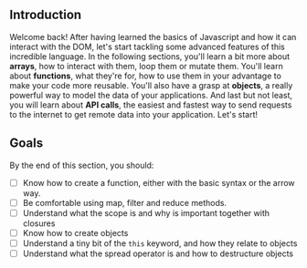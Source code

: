 ## Introduction

Welcome back! After having learned the basics of Javascript and how it can interact with the DOM, let's start tackling some advanced features of this incredible language. In the following sections, you'll learn a bit more about **arrays**, how to interact with them, loop them or mutate them. You'll learn about **functions**, what they're for, how to use them in your advantage to make your code more reusable. You'll also have a grasp at **objects**, a really powerful way to model the data of your applications. And last but not least, you will learn about **API calls**, the easiest and fastest way to send requests to the internet to get remote data into your application. Let's start!

## Goals

By the end of this section, you should:

-   [ ] Know how to create a function, either with the basic syntax or the arrow way.
-   [ ] Be comfortable using map, filter and reduce methods.
-   [ ] Understand what the scope is and why is important together with closures
-   [ ] Know how to create objects
-   [ ] Understand a tiny bit of the `this` keyword, and how they relate to objects
-   [ ] Understand what the spread operator is and how to destructure objects
